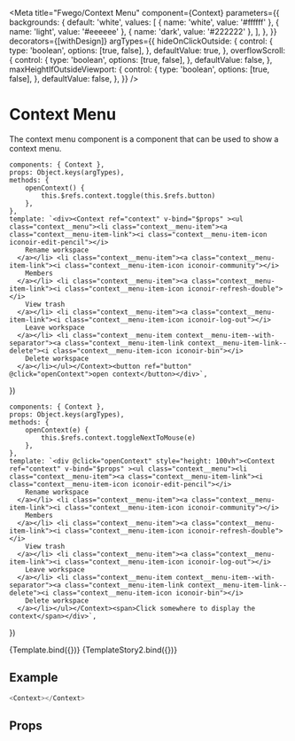 

<Meta
    title="Fwego/Context Menu"
    component={Context}
    parameters={{
        backgrounds: {
            default: 'white',
            values: [
                { name: 'white', value: '#ffffff' },
                { name: 'light', value: '#eeeeee' },
                { name: 'dark', value: '#222222' },
            ],
        },
    }}
    decorators={[withDesign]}
    argTypes={{
        hideOnClickOutside: {
            control: {
                type: 'boolean',
                options: [true, false],
            },
            defaultValue: true,
        },
        overflowScroll: {
            control: {
                type: 'boolean',
                options: [true, false],
            },
            defaultValue: false,
        },
        maxHeightIfOutsideViewport: {
            control: {
                type: 'boolean',
                options: [true, false],
            },
            defaultValue: false,
        },
    }}
/>

# Context Menu

The context menu component is a component that can be used to show a context menu.

    components: { Context },
    props: Object.keys(argTypes),
    methods: {
        openContext() {
            this.$refs.context.toggle(this.$refs.button)
        },
    },
    template: `<div><Context ref="context" v-bind="$props" ><ul class="context__menu"><li class="context__menu-item"><a class="context__menu-item-link"><i class="context__menu-item-icon iconoir-edit-pencil"></i>
        Rename workspace
      </a></li> <li class="context__menu-item"><a class="context__menu-item-link"><i class="context__menu-item-icon iconoir-community"></i>
        Members
      </a></li> <li class="context__menu-item"><a class="context__menu-item-link"><i class="context__menu-item-icon iconoir-refresh-double"></i>
        View trash
      </a></li> <li class="context__menu-item"><a class="context__menu-item-link"><i class="context__menu-item-icon iconoir-log-out"></i>
        Leave workspace
      </a></li> <li class="context__menu-item context__menu-item--with-separator"><a class="context__menu-item-link context__menu-item-link--delete"><i class="context__menu-item-icon iconoir-bin"></i>
        Delete workspace
      </a></li></ul></Context><button ref="button" @click="openContext">open context</button></div>`,
})

    components: { Context },
    props: Object.keys(argTypes),
    methods: {
        openContext(e) {
            this.$refs.context.toggleNextToMouse(e)
        },
    },
    template: `<div @click="openContext" style="height: 100vh"><Context ref="context" v-bind="$props" ><ul class="context__menu"><li class="context__menu-item"><a class="context__menu-item-link"><i class="context__menu-item-icon iconoir-edit-pencil"></i>
        Rename workspace
      </a></li> <li class="context__menu-item"><a class="context__menu-item-link"><i class="context__menu-item-icon iconoir-community"></i>
        Members
      </a></li> <li class="context__menu-item"><a class="context__menu-item-link"><i class="context__menu-item-icon iconoir-refresh-double"></i>
        View trash
      </a></li> <li class="context__menu-item"><a class="context__menu-item-link"><i class="context__menu-item-icon iconoir-log-out"></i>
        Leave workspace
      </a></li> <li class="context__menu-item context__menu-item--with-separator"><a class="context__menu-item-link context__menu-item-link--delete"><i class="context__menu-item-icon iconoir-bin"></i>
        Delete workspace
      </a></li></ul></Context><span>Click somewhere to display the context</span></div>`,
})

<Canvas>
    <Story name="Default">{Template.bind({})}</Story>
    <Story
        name="Next to mouse"
        args={{
            hideOnClickOutside: false,
        }}
    >
        {TemplateStory2.bind({})}
    </Story>
</Canvas>

## Example

```javascript
<Context></Context>
```

## Props

<Props of={Context} />
